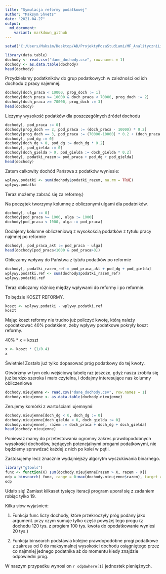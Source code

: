 ```yaml
---
title: "Symulacja reformy podatkowej"
author: "Maksym Shvets"
date: "2021-04-27"
output: 
  md_document:
    variant: markdown_github
---
```


```r
setwd("C:/Users/Maksim/Desktop/AD/ProjektyPozaStudiami/MF_AnalityczniLiderzy")
```
```r
library(data.table)
dochody <- read.csv("dane_dochody.csv", row.names = 1)
dochody <- as.data.table(dochody)
head(dochody)
```

Przydzielamy podatkników do grup podatkowych w zależności od ich dochodu z pracy najemnej.

```r
dochody[doch_praca < 10000, prog_doch := 1]
dochody[doch_praca >= 10000 & doch_praca < 70000, prog_doch := 2]
dochody[doch_praca >= 70000, prog_doch := 3]
head(dochody)
```

Liczymy wysokość podatków dla poszczególnych źródeł dochodu

```r
dochody[, pod_praca := 0]
dochody[prog_doch == 2, pod_praca := (doch_praca - 10000) * 0.2]
dochody[prog_doch == 3, pod_praca := (70000-10000) * 0.2 + (doch_praca - 70000) * 0.3]
dochody[, pod_dg := 0]
dochody[doch_dg > 0, pod_dg := doch_dg * 0.2]
dochody[, pod_gielda := 0]
dochody[doch_gielda > 0, pod_gielda := doch_gielda * 0.2]
dochody[, podatki_razem:= pod_praca + pod_dg + pod_gielda]
head(dochody)
```

Zatem całkowity dochód Państwa z podatków wyniesie:

```r
wplywy.podatki <- sum(dochody$podatki_razem, na.rm = TRUE)
wplywy.podatki
```

Teraz możemy zabrać się za reformę:)

Na początek tworzymy kolumnę z obliczonymi ulgami dla podatników.

```r
dochody[, ulga := 0]
dochody[pod_praca >= 1000, ulga := 1000]
dochody[pod_praca < 1000, ulga := pod_praca]
```

Dodajemy kolumne obliczeniową z wysokością podatków z tytułu pracy najmnej po reformie

```r
dochody[, pod_praca_akt := pod_praca - ulga]
head(dochody[pod_praca<1000 & pod_praca>0])
```

Obliczamy wpływy do Państwa z tytułu podatków po reformie

```r
dochody[, podatki_razem_ref:= pod_praca_akt + pod_dg + pod_gielda]
wplywy.podatki.ref <- sum(dochody$podatki_razem_ref)
wplywy.podatki.ref
```

Teraz obliczamy różnicę między wpływami do reformy i po reformie.

To będzie KOSZT REFORMY.

```r
koszt <- wplywy.podatki - wplywy.podatki.ref
koszt
```

Mając koszt reformy nie trudno już policzyć kwotę, którą należy opodatkować 40% podatkiem, żeby wpływy podatkowe pokryły koszt reformy.

40% * x = koszt

```r
x <- koszt * (1/0.4)
x
```

Świetnie! Zostało już tylko dopasować próg podatkowy do tej kwoty.

Otwórzmy w tym celu wejściową tabelę raz jeszcze, gdyż nasza zrobiła się już bardzo szeroka i mało czytelna, i dodajmy interesujące nas kolumny obliczeniowe

```r
dochody.nieujemne <- read.csv("dane_dochody.csv", row.names = 1)
dochody.nieujemne <- as.data.table(dochody.nieujemne)
```

Zerujemy komórki z wartościami ujemnymi

```r
dochody.nieujemne[doch_dg < 0, doch_dg := 0]
dochody.nieujemne[doch_gielda < 0, doch_gielda := 0]
dochody.nieujemne[, razem := doch_praca + doch_dg + doch_gielda]
head(dochody.nieujemne)
```

Ponieważ mamy do przetestowania ogromny zakres prawdopodobnych wysokości dochodów, będących potencjalnymi progami podatkowymi, nie będziemy sprawdzać każdej z nich po kolei w pętli. 

Zastosujemy lecz znacznie wydajniejszy algorytm wyszukiwania binarnego.

```r
library("gtools")
func <- function(X) sum(dochody.nieujemne[razem > X, razem - X])
odp = binsearch( func, range = 0:max(dochody.nieujemne$razem), target = x )
odp
```

Udało się! Zamiast kilkaset tysięcy iteracji program uporał się z zadaniem robiąc tylko 19.

Kilka słów wyjaśnień:

1. Funkcja func liczy dochody, które przekroczyły próg podany jako argument. przy czym sumuje tylko część powyżej tego progu (z dochodu 120 tys. z progiem 100 tys. kwota do opodatkowanie wyniesi 20 tys.)

2. Funkcja binsearch podstawia kolejne prawdopodobne progi podatkowe z zakresu od 0 do maksymalnej wysokości dochodu osiągniętego przez co najmniej jednego podatnika aż do momentu kiedy znajdzie odpowiedni próg.

W naszym przypadku wynosi on `r odp$where[1]` jednostek pieniężnych.



